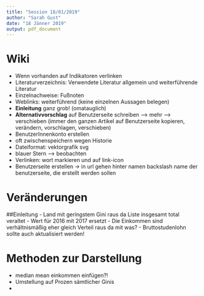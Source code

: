 ```yaml
---
title: "Session 18/01/2019"
author: "Sarah Gust"
date: "18 Jänner 2019"
output: pdf_document
---
```


# Wiki
- Wenn vorhanden auf Indikatoren verlinken 
- Literaturverzeichnis: Verwendete Literatur allgemein und weiterführende Literatur
- Einzelnachweise: Fußnoten
- Weblinks: weiterführend (keine einzelnen Aussagen belegen)
- **Einleitung** ganz grob! (omatauglich)
- **Alternativvorschlag** auf Benutzerseite schreiben --> mehr --> verschieben (immer den ganzen Artikel auf Benutzerseite kopieren, verändern, vorschlagen, verschieben) 
- BenutzerInnenkonto erstellen 
- oft zwischenspeichern wegen Historie
- Dateiformat: vektorgrafik svg
- blauer Stern --> beobachten
- Verlinken: wort markieren und auf link-icon
- Benutzerseite erstellen -> in url gehen hinter namen backslash name der benutzerseite, die erstellt werden sollen 

# Veränderungen

##Einleitung 
- Land mit geringstem Gini raus da Liste insgesamt total veraltet
- Wert für 2016 mit 2017 ersetzt
- Die Einkommen sind verhältnismäßig eher gleich Verteil raus da mit was?
- Bruttostudenlohn sollte auch aktualisiert werden! 

# Methoden zur Darstellung

+ median mean einkommen einfügen?! 
+ Umstellung auf Prozen sämtlicher Ginis 
+ 

